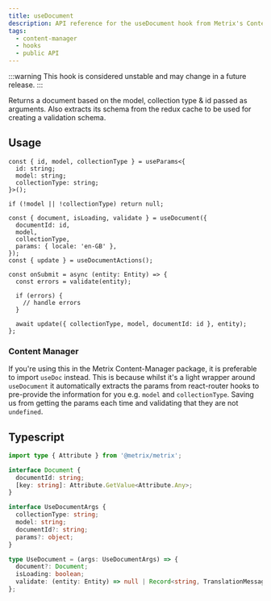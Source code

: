 ```yaml
---
title: useDocument
description: API reference for the useDocument hook from Metrix's Content Manager
tags:
  - content-manager
  - hooks
  - public API
---
```


:::warning
This hook is considered unstable and may change in a future release.
:::

Returns a document based on the model, collection type & id passed as arguments. Also extracts its schema from the redux cache to be used for creating a validation schema.

## Usage

```tsx
const { id, model, collectionType } = useParams<{
  id: string;
  model: string;
  collectionType: string;
}>();

if (!model || !collectionType) return null;

const { document, isLoading, validate } = useDocument({
  documentId: id,
  model,
  collectionType,
  params: { locale: 'en-GB' },
});
const { update } = useDocumentActions();

const onSubmit = async (entity: Entity) => {
  const errors = validate(entity);

  if (errors) {
    // handle errors
  }

  await update({ collectionType, model, documentId: id }, entity);
};
```

### Content Manager

If you're using this in the Metrix Content-Manager package, it is preferable to import `useDoc` instead.
This is because whilst it's a light wrapper around `useDocument` it automatically extracts the params from
react-router hooks to pre-provide the information for you e.g. `model` and `collectionType`. Saving us from
getting the params each time and validating that they are not `undefined`.

## Typescript

```ts
import type { Attribute } from '@metrix/metrix';

interface Document {
  documentId: string;
  [key: string]: Attribute.GetValue<Attribute.Any>;
}

interface UseDocumentArgs {
  collectionType: string;
  model: string;
  documentId?: string;
  params?: object;
}

type UseDocument = (args: UseDocumentArgs) => {
  document?: Document;
  isLoading: boolean;
  validate: (entity: Entity) => null | Record<string, TranslationMessage>;
};
```
